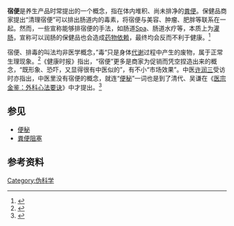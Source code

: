 {{Medref}} 
'''宿便'''是养生产品时常提出的一个概念，指在体内堆积、尚未排净的[[粪便|粪便]]。保健品商家提出“清理宿便”可以排出肠道内的毒素，将宿便与美容、肿瘤、肥胖等联系在一起。然而，一些宣称能够排宿便的手法，如肠道[[Spa|Spa]]、肠道水疗等，本质上为[[灌肠|灌肠]]，宣称可以润肠的保健品也会造成[[药物依赖|药物依赖]]，最终均会反而不利于健康。<ref>{{cite web |title=较真查证:排宿便清肠毒可以美容养生？ |url=https://vp.fact.qq.com/article?id=12af5850cdca9288edd06fd7d49d2c87 |website=较真网 |publisher=[[腾讯|腾讯]] |accessdate=2021-02-12 |editor=张菁媛}}</ref>

宿便、排毒的叫法均非医学概念，”毒“只是身体[[代谢|代谢]]过程中产生的废物，属于正常生理现象。<ref>{{cite web |title=蜂蜜水排毒养颜？不如温开水 |url=http://www.xinhuanet.com/science/2020-04/30/c_139019538.htm |website=[[新华网|新华网]] |publisher=[[广州日报|广州日报]] |accessdate=2021-02-12 |date=2020-04-30 |editor=魏承瑶 |archive-date=2020-08-02 |archive-url=https://web.archive.org/web/20200802123842/http://www.xinhuanet.com/science/2020-04/30/c_139019538.htm |dead-url=no }}</ref>《健康时报》指出，“宿便”更多是商家为促销而凭空捏造出来的概念，“既形象、恐吓，又显得很有中医似的”，有不小“市场效果”。中医[[许润三|许润三]]受访时亦指出，中医里没有宿便的概念，就连“[[便秘|便秘]]”一词也是到了清代、吴谦在《[[医宗金鉴：外科心法要诀|医宗金鉴：外科心法要诀]]》中才提出。<ref>{{cite web |author1=杜文明 |author2=王悦 |title=千万别随便清“宿便” |url=http://www.jksb.com.cn/html/life/chinesemedicine/2014/1218/2330.html |website=健康时报网 |publisher=[[健康时报|健康时报]] |accessdate=2021-02-12 |date=2014-12-18 |editor=荆雪涛}}</ref>

== 参见 ==
* [[便秘|便秘]]
* [[粪便阻塞|粪便阻塞]]

== 参考资料 ==
{{reflist}}

{{medical-stub}}

[[Category:伪科学|Category:伪科学]]